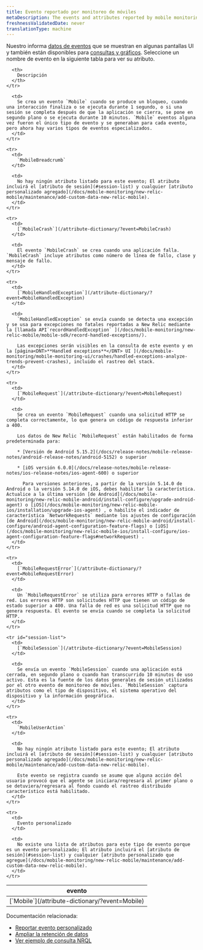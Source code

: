 ```yaml
---
title: Evento reportado por monitoreo de móviles
metaDescription: The events and attributes reported by mobile monitoring in New Relic.
freshnessValidatedDate: never
translationType: machine
---
```


Nuestro [<InlinePopover type="mobile"/>](/docs/mobile-monitoring/new-relic-mobile/getting-started/introduction-new-relic-mobile)informa [datos de eventos](/docs/using-new-relic/data/understand-data/new-relic-data-types#event-data) que se muestran en algunas pantallas UI y también están disponibles para [consultas y gráficos](/docs/using-new-relic/data/understand-data/query-new-relic-data). Seleccione un nombre de evento en la siguiente tabla para ver su atributo.

<table>
  <thead>
    <tr>
      <th style={{ width: "250px" }}>
        evento
      </th>

      <th>
        Descripción
      </th>
    </tr>
  </thead>

  <tbody>
    <tr>
      <td>
        [`Mobile`](/attribute-dictionary/?event=Mobile)
      </td>

      <td>
        Se crea un evento `Mobile` cuando se produce un bloqueo, cuando una interacción finaliza o se ejecuta durante 1 segundo, o si una sesión se completa después de que la aplicación se cierra, se pone en segundo plano o se ejecuta durante 10 minutos. `Mobile` eventos alguna vez fueron el único tipo de evento y se generaban para cada evento, pero ahora hay varios tipos de eventos especializados.
      </td>
    </tr>

    <tr>
      <td>
        `MobileBreadcrumb`
      </td>

      <td>
        No hay ningún atributo listado para este evento; El atributo incluirá el [atributo de sesión](#session-list) y cualquier [atributo personalizado agregado](/docs/mobile-monitoring/new-relic-mobile/maintenance/add-custom-data-new-relic-mobile).
      </td>
    </tr>

    <tr>
      <td>
        [`MobileCrash`](/attribute-dictionary/?event=MobileCrash)
      </td>

      <td>
        El evento `MobileCrash` se crea cuando una aplicación falla. `MobileCrash` incluye atributos como número de línea de fallo, clase y mensaje de fallo.
      </td>
    </tr>

    <tr>
      <td>
        [`MobileHandledException`](/attribute-dictionary/?event=MobileHandledException)
      </td>

      <td>
        `MobileHandledException` se envía cuando se detecta una excepción y se usa para excepciones no fatales reportadas a New Relic mediante la [llamada API`recordHandledException` ](/docs/mobile-monitoring/new-relic-mobile/mobile-sdk/record-handled-exceptions/).

        Las excepciones serán visibles en la consulta de este evento y en la [página<DNT>**Handled exceptions**</DNT> UI ](/docs/mobile-monitoring/mobile-monitoring-ui/crashes/handled-exceptions-analyze-trends-prevent-crashes), incluido el rastreo del stack.
      </td>
    </tr>

    <tr>
      <td>
        [`MobileRequest`](/attribute-dictionary/?event=MobileRequest)
      </td>

      <td>
        Se crea un evento `MobileRequest` cuando una solicitud HTTP se completa correctamente, lo que genera un código de respuesta inferior a 400.

        Los datos de New Relic `MobileRequest` están habilitados de forma predeterminada para:

        * [Versión de Android 5.15.2](/docs/release-notes/mobile-release-notes/android-release-notes/android-5152) o superior

        * [iOS versión 6.0.0](/docs/release-notes/mobile-release-notes/ios-release-notes/ios-agent-600) o superior

          Para versiones anteriores, a partir de la versión 5.14.0 de Android o la versión 5.14.0 de iOS, debes habilitar la característica. Actualice a la última versión [de Android](/docs/mobile-monitoring/new-relic-mobile-android/install-configure/upgrade-android-agent) o [iOS](/docs/mobile-monitoring/new-relic-mobile-ios/installation/upgrade-ios-agent) , o habilite el indicador de característica `NetworkRequests` mediante los ajustes de configuración [de Android](/docs/mobile-monitoring/new-relic-mobile-android/install-configure/android-agent-configuration-feature-flags) o [iOS](/docs/mobile-monitoring/new-relic-mobile-ios/install-configure/ios-agent-configuration-feature-flags#networkRequest) .
      </td>
    </tr>

    <tr>
      <td>
        [`MobileRequestError`](/attribute-dictionary/?event=MobileRequestError)
      </td>

      <td>
        Un `MobileRequestError` se utiliza para errores HTTP o fallas de red. Los errores HTTP son solicitudes HTTP que tienen un código de estado superior a 400. Una falla de red es una solicitud HTTP que no genera respuesta. El evento se envía cuando se completa la solicitud HTTP.
      </td>
    </tr>

    <tr id="session-list">
      <td>
        [`MobileSession`](/attribute-dictionary/?event=MobileSession)
      </td>

      <td>
        Se envía un evento `MobileSession` cuando una aplicación está cerrada, en segundo plano o cuando han transcurrido 10 minutos de uso activo. Esta es la fuente de los datos generales de sesión utilizados por el otro evento de monitoreo de móviles. `MobileSession` captura atributos como el tipo de dispositivo, el sistema operativo del dispositivo y la información geográfica.
      </td>
    </tr>

    <tr>
      <td>
        `MobileUserAction`
      </td>

      <td>
        No hay ningún atributo listado para este evento; El atributo incluirá el [atributo de sesión](#session-list) y cualquier [atributo personalizado agregado](/docs/mobile-monitoring/new-relic-mobile/maintenance/add-custom-data-new-relic-mobile).

        Este evento se registra cuando se asume que alguna acción del usuario provocó que el agente se iniciara/regresara al primer plano o se detuviera/regresara al fondo cuando el rastreo distribuido característico está habilitado.
      </td>
    </tr>

    <tr>
      <td>
        Evento personalizado
      </td>

      <td>
        No existe una lista de atributos para este tipo de evento porque es un evento personalizado; El atributo incluirá el [atributo de sesión](#session-list) y cualquier [atributo personalizado que agregue](/docs/mobile-monitoring/new-relic-mobile/maintenance/add-custom-data-new-relic-mobile).
      </td>
    </tr>
  </tbody>
</table>

Documentación relacionada:

* [Reportar evento personalizado](/docs/insights/insights-data-sources/custom-data/report-custom-event-data)
* [Ampliar la retención de datos](/docs/insights/use-insights-ui/manage-account-data/extend-event-data-retention)
* [Ver ejemplo de consulta NRQL](/docs/query-data/nrql-new-relic-query-language/nrql-query-tutorials)
